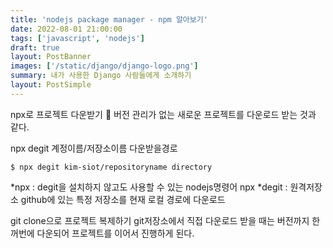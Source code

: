```yaml
---
title: 'nodejs package manager - npm 알아보기'
date: 2022-08-01 21:00:00
tags: ['javascript', 'nodejs']
draft: true
layout: PostBanner
images: ['/static/django/django-logo.png']
summary: 내가 사용한 Django 사람들에게 소개하기
layout: PostSimple
---
```



npx로 프로젝트 다운받기
📌 버전 관리가 없는 새로운 프로젝트를 다운로드 받는 것과 같다.

npx degit 계정이름/저장소이름 다운받을경로
```shell
$ npx degit kim-siot/repositoryname directory
```
*npx : degit을 설치하지 않고도 사용할 수 있는 nodejs명령어 npx
*degit : 원격저장소 github에 있는 특정 저장소를 현재 로컬 경로에 다운로드

git clone으로 프로젝트 복제하기
git저장소에서 직접 다운로드 받을 때는 버전까지 한꺼번에 다운되어 프로젝트를 이어서 진행하게 된다.
